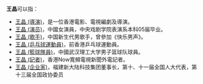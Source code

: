 {{not|王征 (消歧義)}}
'''王晶'''可以指：
*[[王晶_(導演)|王晶 (導演)]]，是一位香港電影、電視編劇及導演。
*[[王晶_(演员)|王晶 (演员)]]，中國女演員，中央戏剧学院表演系本科05届毕业。
*[[王晶_(歌手)|王晶 (歌手)]]，中国新生代男歌手，曾參加《快乐男声》。
*[[王晶_(乒乓球運動員)|王晶 (乒乓球運動員)]]，前香港乒乓球運動員。
*[[王晶_(籃球隊員)|王晶 (籃球隊員)]]，中國武汉理工大学男子篮球队球員。
*[[王晶_(記者)|王晶 (記者)]]，香港Now寬頻電視新聞外電記者。
*[[王晶_(企业家)|王晶 (企业家)]]，福建新大陆科技集团董事长，第十、十一届全国人大代表，第十三届全国政协委员
{{disambig|J|Cat=二字王姓人名消歧義}}